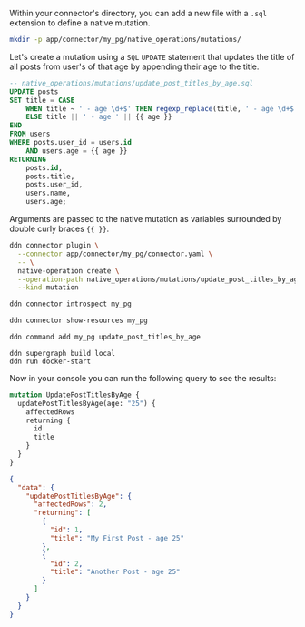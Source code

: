 Within your connector's directory, you can add a new file with a `.sql` extension to define a native mutation.

```sh title="Create a new directory to store your native mutations:"
mkdir -p app/connector/my_pg/native_operations/mutations/
```

Let's create a mutation using a `SQL` `UPDATE` statement that updates the title of all posts from user's of that age by
appending their age to the title.

```sql title="Create a new file in your connector's directory:"
-- native_operations/mutations/update_post_titles_by_age.sql
UPDATE posts
SET title = CASE
    WHEN title ~ ' - age \d+$' THEN regexp_replace(title, ' - age \d+$', ' - age ' || {{ age }})
    ELSE title || ' - age ' || {{ age }}
END
FROM users
WHERE posts.user_id = users.id
    AND users.age = {{ age }}
RETURNING
    posts.id,
    posts.title,
    posts.user_id,
    users.name,
    users.age;
```

Arguments are passed to the native mutation as variables surrounded by double curly braces `{{ }}`.

```sh title="Then, use the PostgreSQL connector's plugin to add the native query to your connector's configuration:"
ddn connector plugin \
  --connector app/connector/my_pg/connector.yaml \
  -- \
  native-operation create \
  --operation-path native_operations/mutations/update_post_titles_by_age.sql \
  --kind mutation
```

```sh title="Introspect your PostgreSQL instance:"
ddn connector introspect my_pg
```

```sh title="Show the found resources:"
ddn connector show-resources my_pg
```

```sh title="Then, add your model:"
ddn command add my_pg update_post_titles_by_age
```

```title="Build and serve your supergraph API:"
ddn supergraph build local
ddn run docker-start
```

Now in your console you can run the following query to see the results:

```graphql title="Run the following mutation:"
mutation UpdatePostTitlesByAge {
  updatePostTitlesByAge(age: "25") {
    affectedRows
    returning {
      id
      title
    }
  }
}
```

```json title="The response will be:"
{
  "data": {
    "updatePostTitlesByAge": {
      "affectedRows": 2,
      "returning": [
        {
          "id": 1,
          "title": "My First Post - age 25"
        },
        {
          "id": 2,
          "title": "Another Post - age 25"
        }
      ]
    }
  }
}
```

